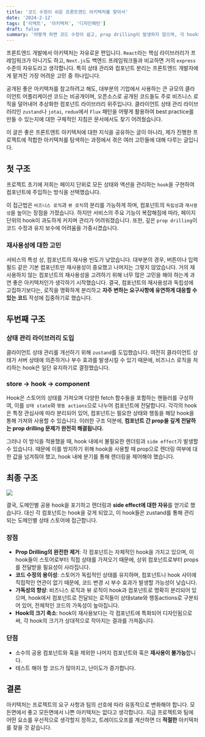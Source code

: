 ```yaml
---
title: '코드 수정이 쉬운 프론트엔드 아키텍처를 찾아서'
date: '2024-2-12'
tags: ['리액트', '아키텍처', '디자인패턴']
draft: false
summary: '어떻게 하면 코드 수정이 쉽고, prop drilling이 발생하지 않으며, 각 hook의 크기를 작게 유지하며, 비즈니스 로직과 뷰 로직을 완전히 분리하는 구조를 만들 수 있을까?'
---
```


프론트엔드 개발에서 아키텍처는 자유로운 편입니다. 
`React`라는 핵심 라이브러리가 프레임워크가 아니기도 하고, `Next.js`도 백엔드 프레임워크들과 비교하면 거의 `express` 수준의 자유도라고 생각합니다. 
특히 상태 관리와 컴포넌트 분리는 프론트엔드 개발자에게 맡겨진 가장 어려운 고민 중 하나입니다.

공개된 좋은 아키텍처를 참고하려고 해도, 대부분의 기업에서 사용하는 큰 규모의 클라이언트 어플리케이션 코드는 비공개이며, 오픈소스로 공개된 코드들도 주로 비즈니스 로직을 덜어내어 추상화한 컴포넌트 라이브러리 위주입니다. 클라이언트 상태 관리 라이브러리인 `zustand`나 `jotai`, `redux`에서 `Flux` 패턴을 어떻게 활용하여 best practice를 만들 수 있는지에 대한 구체적인 지침은 문서에서도 찾기 어려웠습니다. 

이 글은 좋은 프론트엔트 아키텍처에 대한 지식을 공유하는 글이 아니라, 제가 진행한 프로젝트에 적합한 아키텍처를 탐색하는 과정에서 겪은 여러 고민들에 대해 다루는 글입니다. 


## 첫 구조
프로젝트 초기에 저희는 페이지 단위로 모든 상태와 액션을 관리하는 `hook`을 구현하여 컴포넌트에 주입하는 방식을 선택했습니다. 

이 접근법은 `비즈니스 로직`과 `뷰 로직`의 분리를 가능하게 하며, 컴포넌트의 `독립성`과 `재사용성`을 높이는 장점을 가졌습니다. 하지만 서비스의 주요 기능이 복잡해짐에 따라, 페이지 단위의 hook이 과도하게 커지며 관리가 어려워졌습니다. 또한, 깊은 `prop drilling`이 코드 수정과 유지 보수에 어려움을 가중시켰습니다.

### 재사용성에 대한 고민
서비스의 특성 상, 컴포넌트의 재사용 빈도가 낮았습니다. 대부분의 경우, 버튼이나 입력 필드 같은 기본 컴포넌트만 재사용성이 중요했고 나머지는 그렇지 않았습니다. 거의 재사용하지 않는 컴포넌트의 재사용성을 고려하기 위해 너무 많은 고민을 해야 하는게 과연 좋은 아키텍처인가 생각하기 시작했습니다. 결국, 컴포넌트의 재사용성과 독립성에 고집하기보다는, 로직을 명확하게 분리하고 **자주 변하는 요구사항에 유연하게 대응할 수 있는 코드** 작성에 집중하기로 했습니다.

## 두번째 구조
### 상태 관리 라이브러리 도입
클라이언트 상태 관리를 개선하기 위해 `zustand`를 도입했습니다. 여전히 클라이언트 상태가 서버 상태에 의존하거나 부수 효과를 발생시킬 수 있기 때문에, 비즈니스 로직을 처리하는 hook은 일단 유지하기로 결정했습니다.
### store -> hook -> component
Hook은 스토어의 상태를 가져오며 다양한 fetch 함수들을 포함하는 핸들러를 구성하여, 이를 `상태 state`와 `행동 actions`으로 나누어 컴포넌트에 전달합니다. 각각의 hook은 특정 관심사에 따라 분리되어 있어, 컴포넌트는 필요한 상태와 행동을 해당 hook을 통해 가져와 사용할 수 있습니다. 이러한 구조 덕분에, **컴포넌트 간 prop을 깊게 전달하는 prop drilling 문제가 완전히 해결됩니다.**

그러나 이 방식을 적용했을 때, hook 내에서 불필요한 렌더링과 `side effect`가 발생할 수 있습니다. 때문에 이를 방지하기 위해 hook을 사용할 때 prop으로 렌더링 여부에 대한 값을 넘겨줘야 했고, hook 내에 분기를 통해 렌더링을 제어해야 했습니다.

## 최종 구조
![](https://velog.velcdn.com/images/cksrb63/post/19efa550-d360-4941-937b-c52ffeab81bf/image.png)

결국, 도메인별 공용 hook을 포기하고 렌더링과 **side effect에 대한 자유**를 얻기로 했습니다. 대신 각 컴포넌트는 hook을 갖게 되었고, 이 hook들은 zustand를 통해 관리되는 도메인별 상태 스토어에 접근합니다. 

### 장점
- **Prop Drilling의 완전한 제거**: 각 컴포넌트는 자체적인 hook을 가지고 있으며, 이 hook들이 스토어로부터 직접 상태를 가져오기 때문에, 상위 컴포넌트로부터 props를 전달받을 필요성이 사라집니다.
- **코드 수정의 용이성**: 스토어가 독립적인 상태를 유지하며, 컴포넌트나 hook 사이에 직접적인 연관이 없기 때문에, 코드 변경 시 부수 효과가 발생할 가능성이 낮습니다.
- **가독성의 향상**: 비즈니스 로직과 뷰 로직이 hook과 컴포넌트로 명확히 분리되어 있으며, hook에서 컴포넌트로 전달되는 로직들이 상태state와 행동actions로 구분되어 있어, 전체적인 코드의 가독성이 높아집니다.
- **Hook의 크기 축소**: hook이 재사용보다는 각 컴포넌트에 특화되어 디자인됨으로써, 각 hook의 크기가 상대적으로 작아지는 결과를 가져옵니다.

### 단점
- 소수의 공용 컴포넌트와 훅을 제외한 나머지 컴포넌트와 훅은 **재사용이 불가능**합니다.
- 테스트 해야 할 코드가 많아지고, 난이도가 증가합니다.

## 결론
아키텍처는 프로젝트의 요구 사항과 팀의 선호에 따라 유동적으로 변화해야 합니다. 모든면에서 좋고 모든면에서 나쁜 아키텍처는 없다고 생각합니다. 지금 프로젝트와 팀에 어떤 요소를 우선적으로 생각할지 정하고, 트레이드오프를 계산하면 더 **적절한** 아키텍처를 찾을 것 같습니다.
